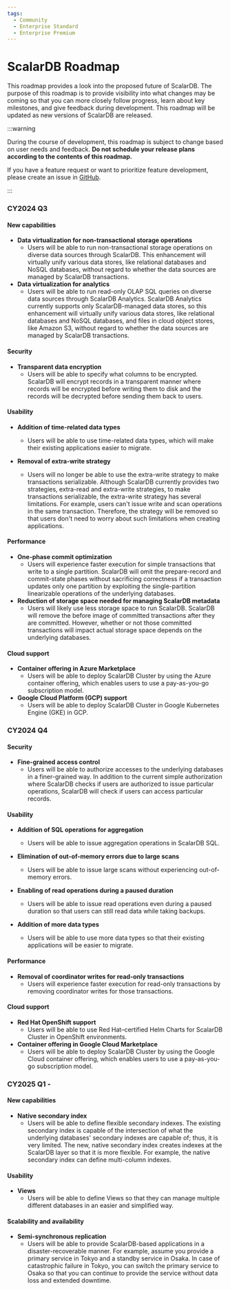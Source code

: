 ```yaml
---
tags:
  - Community
  - Enterprise Standard
  - Enterprise Premium
---
```


# ScalarDB Roadmap

This roadmap provides a look into the proposed future of ScalarDB. The purpose of this roadmap is to provide visibility into what changes may be coming so that you can more closely follow progress, learn about key milestones, and give feedback during development. This roadmap will be updated as new versions of ScalarDB are released.

:::warning

During the course of development, this roadmap is subject to change based on user needs and feedback. **Do not schedule your release plans according to the contents of this roadmap.**

If you have a feature request or want to prioritize feature development, please create an issue in [GitHub](https://github.com/scalar-labs/scalardb/issues).

:::

### CY2024 Q3 

#### New capabilities

- **Data virtualization for non-transactional storage operations**
    - Users will be able to run non-transactional storage operations on diverse data sources through ScalarDB. This enhancement will virtually unify various data stores, like relational databases and NoSQL databases, without regard to whether the data sources are managed by ScalarDB transactions.
- **Data virtualization for analytics**
    - Users will be able to run read-only OLAP SQL queries on diverse data sources through ScalarDB Analytics. ScalarDB Analytics currently supports only ScalarDB-managed data stores, so this enhancement will virtually unify various data stores, like relational databases and NoSQL databases, and files in cloud object stores, like Amazon S3, without regard to whether the data sources are managed by ScalarDB transactions.

#### Security

- **Transparent data encryption**
    - Users will be able to specify what columns to be encrypted. ScalarDB will encrypt records in a transparent manner where records will be encrypted before writing them to disk and the records will be decrypted before sending them back to users.

#### Usability

- **Addition of time-related data types**
    - Users will be able to use time-related data types, which will make their existing applications easier to migrate.

- **Removal of extra-write strategy**
    - Users will no longer be able to use the extra-write strategy to make transactions serializable. Although ScalarDB currently provides two strategies, extra-read and extra-write strategies, to make transactions serializable, the extra-write strategy has several limitations. For example, users can't issue write and scan operations in the same transaction. Therefore, the strategy will be removed so that users don't need to worry about such limitations when creating applications.

#### Performance

- **One-phase commit optimization**
    - Users will experience faster execution for simple transactions that write to a single partition. ScalarDB will omit the prepare-record and commit-state phases without sacrificing correctness if a transaction updates only one partition by exploiting the single-partition linearizable operations of the underlying databases.
- **Reduction of storage space needed for managing ScalarDB metadata**
    - Users will likely use less storage space to run ScalarDB. ScalarDB will remove the before image of committed transactions after they are committed. However, whether or not those committed transactions will impact actual storage space depends on the underlying databases.

#### Cloud support

- **Container offering in Azure Marketplace**
    - Users will be able to deploy ScalarDB Cluster by using the Azure container offering, which enables users to use a pay-as-you-go subscription model.
- **Google Cloud Platform (GCP) support**
    - Users will be able to deploy ScalarDB Cluster in Google Kubernetes Engine (GKE) in GCP.

### CY2024 Q4

#### Security
- **Fine-grained access control**
    - Users will be able to authorize accesses to the underlying databases in a finer-grained way. In addition to the current simple authorization where ScalarDB checks if users are authorized to issue particular operations, ScalarDB will check if users can access particular records.

#### Usability

- **Addition of SQL operations for aggregation**
    - Users will be able to issue aggregation operations in ScalarDB SQL.

- **Elimination of out-of-memory errors due to large scans**
    - Users will be able to issue large scans without experiencing out-of-memory errors.
- **Enabling of read operations during a paused duration**
    - Users will be able to issue read operations even during a paused duration so that users can still read data while taking backups.
- **Addition of more data types**  
    - Users will be able to use more data types so that their existing applications will be easier to migrate.

#### Performance

- **Removal of coordinator writes for read-only transactions**
    - Users will experience faster execution for read-only transactions by removing coordinator writes for those transactions.

#### Cloud support

- **Red Hat OpenShift support**
    - Users will be able to use Red Hat–certified Helm Charts for ScalarDB Cluster in OpenShift environments.
- **Container offering in Google Cloud Marketplace**
    - Users will be able to deploy ScalarDB Cluster by using the Google Cloud container offering, which enables users to use a pay-as-you-go subscription model.

### CY2025 Q1 -

#### New capabilities

- **Native secondary index**
    - Users will be able to define flexible secondary indexes. The existing secondary index is capable of the intersection of what the underlying databases' secondary indexes are capable of; thus, it is very limited. The new, native secondary index creates indexes at the ScalarDB layer so that it is more flexible. For example, the native secondary index can define multi-column indexes.

#### Usability

- **Views**
  - Users will be able to define Views so that they can manage multiple different databases in an easier and simplified way.

#### Scalability and availability

- **Semi-synchronous replication**
    - Users will be able to provide ScalarDB-based applications in a disaster-recoverable manner. For example, assume you provide a primary service in Tokyo and a standby service in Osaka. In case of catastrophic failure in Tokyo, you can switch the primary service to Osaka so that you can continue to provide the service without data loss and extended downtime.
